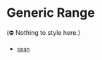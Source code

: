 
<Meta title="Elements/wip/Text/Inline/Generic" />

# Generic Range

(⛔️ Nothing to style here.)

- [`span`](https://developer.mozilla.org/en-US/docs/Web/HTML/Element/span)
